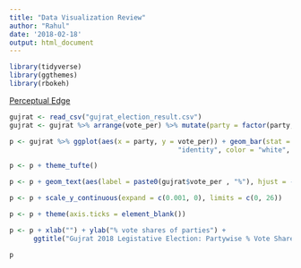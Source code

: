 ```yaml
---
title: "Data Visualization Review"
author: "Rahul"
date: '2018-02-18'
output: html_document
---
```


```r
library(tidyverse)
library(ggthemes)
library(rbokeh)
```

[Perceptual Edge](http://www.perceptualedge.com/example12.php)

```r
gujrat <- read_csv("gujrat_election_result.csv")
gujrat <- gujrat %>% arrange(vote_per) %>% mutate(party = factor(party, levels = party))
```

```r
p <- gujrat %>% ggplot(aes(x = party, y = vote_per)) + geom_bar(stat = 
                                          "identity", color = "white", fill = "#bdbdbd") + coord_flip()

p <- p + theme_tufte()

p <- p + geom_text(aes(label = paste0(gujrat$vote_per , "%"), hjust = -0.1))

p <- p + scale_y_continuous(expand = c(0.001, 0), limits = c(0, 26))

p <- p + theme(axis.ticks = element_blank())

p <- p + xlab("") + ylab("% vote shares of parties") + 
      ggtitle("Gujrat 2018 Legistative Election: Partywise % Vote Share")

p

```

